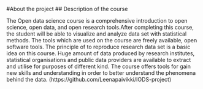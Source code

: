#About the project 
## Description of the course

The Open data science course is a comprehensive introduction to open science, open data, and open research tools.After completing this course, the student will be able to visualize and analyze data set with statistical methods. The tools which are used on the course are freely available, open software tools.
The principle of to reproduce research data set is a basic idea on this course. Huge amount of data produced by research institutes, statistical organisations and public data providers are available to extract and utilise for purposes of different kind.
The course offers tools for gain new skills and understanding in order to better understand the phenomena behind the data.
(https://github.com/Leenapaivikki/IODS-project)


